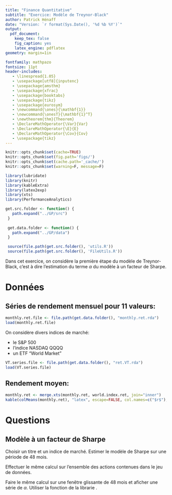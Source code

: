 ```yaml
---
title: "Finance Quantitative"
subtitle: "Exercice: Modèle de Treynor-Black"
author: Patrick Hénaff
date: "Version: `r format(Sys.Date(), '%d %b %Y')`"
output:
  pdf_document:
    keep_tex: false
    fig_caption: yes
    latex_engine: pdflatex
geometry: margin=1in

fontfamily: mathpazo
fontsize: 11pt
header-includes:
   - \linespread{1.05}
   - \usepackage[utf8]{inputenc}
   - \usepackage{amsthm}
   - \usepackage{xfrac}
   - \usepackage{booktabs}
   - \usepackage{tikz}
   - \usepackage{eurosym}
   - \newcommand{\ones}{\mathbf{1}}
   - \newcommand{\onesT}{\mathbf{1}^T}
   - \newtheorem{thm}{Theorem}
   - \DeclareMathOperator{\Var}{Var}
   - \DeclareMathOperator{\E}{E}
   - \DeclareMathOperator{\Cov}{Cov}
   - \usepackage{tikz}
---
```


```r
knitr::opts_chunk$set(cache=TRUE)
knitr::opts_chunk$set(fig.path='figs/')
knitr::opts_chunk$set(cache.path='_cache/')
knitr::opts_chunk$set(warning=F, message=F)

library(lubridate)
library(knitr)
library(kableExtra)
library(latex2exp)
library(xts)
library(PerformanceAnalytics)

get.src.folder <- function() {
   path.expand("../GP/src")
 }
 
 get.data.folder <- function() {
   path.expand("../GP/data")
 }

 source(file.path(get.src.folder(), 'utils.R'))
 source(file.path(get.src.folder(), 'FileUtils.R'))
```

Dans cet exercice, on considère la première étape du
modèle de Treynor-Black, c'est à dire l'estimation du terme $\alpha$ du modèle à un facteur de Sharpe.


# Données

## Séries de rendement mensuel pour 11 valeurs:

```r
monthly.ret.file <- file.path(get.data.folder(), "monthly.ret.rda")
load(monthly.ret.file)
```

On considère divers indices de marché:

- le S&P 500
- l'indice NASDAQ QQQQ
- un ETF "World Market"


```r
VT.series.file <- file.path(get.data.folder(), "ret.VT.rda")
load(VT.series.file)
```

## Rendement moyen:

```r
monthly.ret <- merge.xts(monthly.ret, world.index.ret, join="inner")
kable(colMeans(monthly.ret), "latex", escape=FALSE, col.names=c("$r$"), booktabs=TRUE, caption="Rendement moyen mensuel")
```

# Questions

## Modèle à un facteur de Sharpe

Choisir un titre et un indice de marché. Estimer le modèle de Sharpe sur une période de 48 mois.


Effectuer le même calcul sur l'ensemble des actions contenues dans le jeu de données.

Faire le même calcul sur une fenêtre glissante de 48 mois et aficher une série de $\alpha$. Utiliser la fonction \texttt{rollapply} de la librarie \texttt{zoo}.

